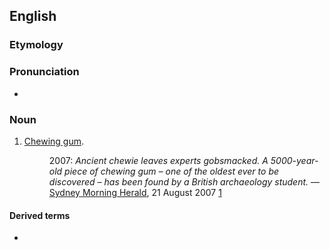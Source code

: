 {{also|Chewie}}
==English==

===Etymology===
{{suffix|en|chew|ie}}

===Pronunciation===
* {{audio|EN-AU ck1 chewie.ogg|Audio (AU)|lang=en}}

===Noun===
{{en-noun}}

# {{lb|en|AU|British|informal}} [[chewing gum|Chewing gum]].
#: 2007: ''Ancient chewie leaves experts gobsmacked. A 5000-year-old piece of chewing gum &ndash; one of the oldest ever to be discovered &ndash; has been found by a British archaeology student.'' &mdash; [[w:Sydney Morning Herald|Sydney Morning Herald]], 21 August 2007 [http://www.smh.com.au/news/world/ancient-chewie-leaves-experts-gobsmacked/2007/08/20/1187462176038.html]

====Derived terms====
* {{l|en|chewie on ya boot}}